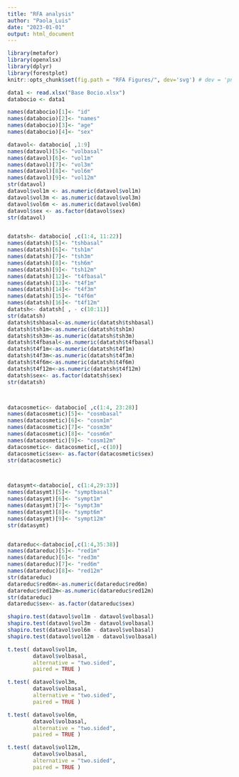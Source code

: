 ```yaml
---
title: "RFA analysis"
author: "Paola_Luis"
date: "2023-01-01"
output: html_document
---
```


```r
library(metafor)
library(openxlsx)
library(dplyr)
library(forestplot)
knitr::opts_chunk$set(fig.path = "RFA Figures/", dev='svg') # dev = 'png'
```


``` r
data1 <- read.xlsx("Base Bocio.xlsx")
databocio <- data1

names(databocio)[1]<- "id"
names(databocio)[2]<- "names"
names(databocio)[3]<- "age"
names(databocio)[4]<- "sex"

datavol<- databocio[ ,1:9]
names(datavol)[5]<- "volbasal"
names(datavol)[6]<- "vol1m"
names(datavol)[7]<- "vol3m"
names(datavol)[8]<- "vol6m"
names(datavol)[9]<- "vol12m"
str(datavol)
datavol$vol1m <- as.numeric(datavol$vol1m)
datavol$vol3m <- as.numeric(datavol$vol3m)
datavol$vol6m <- as.numeric(datavol$vol6m)
datavol$sex <- as.factor(datavol$sex)
str(datavol)


datatsh<- databocio[ ,c(1:4, 11:22)]
names(datatsh)[5]<- "tshbasal"
names(datatsh)[6]<- "tsh1m"
names(datatsh)[7]<- "tsh3m"
names(datatsh)[8]<- "tsh6m"
names(datatsh)[9]<- "tsh12m"
names(datatsh)[12]<- "t4fbasal"
names(datatsh)[13]<- "t4f1m"
names(datatsh)[14]<- "t4f3m"
names(datatsh)[15]<- "t4f6m"
names(datatsh)[16]<- "t4f12m"
datatsh<- datatsh[ , - c(10:11)]
str(datatsh)
datatsh$tshbasal<-as.numeric(datatsh$tshbasal)
datatsh$tsh1m<-as.numeric(datatsh$tsh1m)
datatsh$tsh3m<-as.numeric(datatsh$tsh3m)
datatsh$t4fbasal<-as.numeric(datatsh$t4fbasal)
datatsh$t4f1m<-as.numeric(datatsh$t4f1m)
datatsh$t4f3m<-as.numeric(datatsh$t4f3m)
datatsh$t4f6m<-as.numeric(datatsh$t4f6m)
datatsh$t4f12m<-as.numeric(datatsh$t4f12m)
datatsh$sex<- as.factor(datatsh$sex)
str(datatsh)



datacosmetic<- databocio[ ,c(1:4, 23:28)]
names(datacosmetic)[5]<- "cosmbasal"
names(datacosmetic)[6]<- "cosm1m"
names(datacosmetic)[7]<- "cosm3m"
names(datacosmetic)[8]<- "cosm6m"
names(datacosmetic)[9]<- "cosm12m"
datacosmetic<- datacosmetic[,-c(10)]
datacosmetic$sex<- as.factor(datacosmetic$sex)
str(datacosmetic)



datasymt<-databocio[, c(1:4,29:33)]
names(datasymt)[5]<- "symptbasal"
names(datasymt)[6]<- "sympt1m"
names(datasymt)[7]<- "sympt3m"
names(datasymt)[8]<- "sympt6m"
names(datasymt)[9]<- "sympt12m"
str(datasymt)


datareduc<-databocio[,c(1:4,35:38)]
names(datareduc)[5]<- "red1m"
names(datareduc)[6]<- "red3m"
names(datareduc)[7]<- "red6m"
names(datareduc)[8]<- "red12m"
str(datareduc)
datareduc$red6m<-as.numeric(datareduc$red6m)
datareduc$red12m<-as.numeric(datareduc$red12m)
str(datareduc)
datareduc$sex<- as.factor(datareduc$sex)
```


```r
shapiro.test(datavol$vol1m - datavol$volbasal)
shapiro.test(datavol$vol3m - datavol$volbasal)
shapiro.test(datavol$vol6m - datavol$volbasal)
shapiro.test(datavol$vol12m - datavol$volbasal)

t.test( datavol$vol1m,
        datavol$volbasal,
        alternative = "two.sided",
        paired = TRUE )

t.test( datavol$vol3m,
        datavol$volbasal,
        alternative = "two.sided",
        paired = TRUE )

t.test( datavol$vol6m,
        datavol$volbasal,
        alternative = "two.sided",
        paired = TRUE )

t.test( datavol$vol12m,
        datavol$volbasal,
        alternative = "two.sided",
        paired = TRUE )
```


